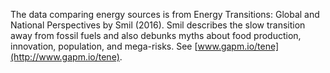 
The data comparing energy sources is from Energy Transitions: Global and National Perspectives by Smil (2016). Smil describes the slow transition away from fossil fuels and also debunks myths about food production, innovation, population, and mega-risks. See [www.gapm.io/tene](http://www.gapm.io/tene).